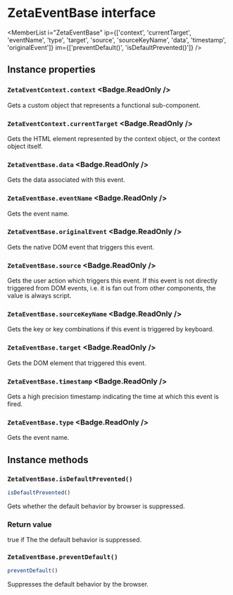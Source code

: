 <Module name="zeta-dom/events" />

# ZetaEventBase interface

<MemberList
    i="ZetaEventBase"
    ip={['context', 'currentTarget', 'eventName', 'type', 'target', 'source', 'sourceKeyName', 'data', 'timestamp', 'originalEvent']}
    im={['preventDefault()', 'isDefaultPrevented()']}
/>

## Instance properties

### `ZetaEventContext.context` <Badge.ReadOnly />

Gets a custom object that represents a functional sub-component.

### `ZetaEventContext.currentTarget` <Badge.ReadOnly />

Gets the HTML element represented by the context object, or the context object itself.

### `ZetaEventBase.data` <Badge.ReadOnly />

Gets the data associated with this event.

### `ZetaEventBase.eventName` <Badge.ReadOnly />

Gets the event name.

### `ZetaEventBase.originalEvent` <Badge.ReadOnly />

Gets the native DOM event that triggers this event.

### `ZetaEventBase.source` <Badge.ReadOnly />

Gets the user action which triggers this event.
If this event is not directly triggered from DOM events, i.e. it is fan out from other components, the value is always script.

### `ZetaEventBase.sourceKeyName` <Badge.ReadOnly />

Gets the key or key combinations if this event is triggered by keyboard.

### `ZetaEventBase.target` <Badge.ReadOnly />

Gets the DOM element that triggered this event.

### `ZetaEventBase.timestamp` <Badge.ReadOnly />

Gets a high precision timestamp indicating the time at which this event is fired.

### `ZetaEventBase.type` <Badge.ReadOnly />

Gets the event name.

## Instance methods

### `ZetaEventBase.isDefaultPrevented()`

```javascript
isDefaultPrevented()
```

Gets whether the default behavior by browser is suppressed.

### Return value

true if The the default behavior is suppressed.

### `ZetaEventBase.preventDefault()`

```javascript
preventDefault()
```

Suppresses the default behavior by the browser.
